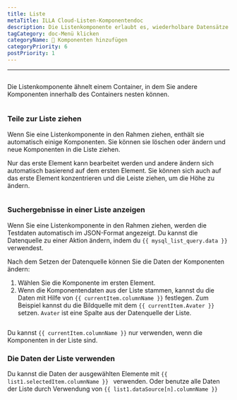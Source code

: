 ```yaml
---
title: Liste
metaTitle: ILLA Cloud-Listen-Komponentendoc
description: Die Listenkomponente erlaubt es, wiederholbare Datensätze zu erstellen, deren Aussehen und Gefühl von Ihnen definiert werden.
tagCategory: doc-Menü klicken
categoryName: 🧬 Komponenten hinzufügen
categoryPriority: 6
postPriority: 1
---
```


* * *

## <Heading hidden>Liste</Heading>

Die Listenkomponente ähnelt einem Container, in dem Sie andere Komponenten innerhalb des Containers nesten können.

<img
  src='https://cdn.illacloud.com/official-website/img/docs/assemble/list.png'
  alt=""
/>

### Teile zur Liste ziehen

Wenn Sie eine Listenkomponente in den Rahmen ziehen, enthält sie automatisch einige Komponenten. Sie können sie löschen oder ändern und neue Komponenten in die Liste ziehen. 

Nur das erste Element kann bearbeitet werden und andere ändern sich automatisch basierend auf dem ersten Element. Sie können sich auch auf das erste Element konzentrieren und die Leiste ziehen, um die Höhe zu ändern.

<img
  src='https://cdn.illacloud.com/official-website/img/docs/assemble/list1.png'
  alt=""
/>

### Suchergebnisse in einer Liste anzeigen

Wenn Sie eine Listenkomponente in den Rahmen ziehen, werden die Testdaten automatisch im JSON-Format angezeigt. Du kannst die Datenquelle zu einer Aktion ändern, indem du `{{ mysql_list_query.data }} ` verwendest. 

Nach dem Setzen der Datenquelle können Sie die Daten der Komponenten ändern:

1.  Wählen Sie die Komponente im ersten Element. 
2.  Wenn die Komponentendaten aus der Liste stammen, kannst du die Daten mit Hilfe von `{{ currentItem.columnName }}` festlegen. Zum Beispiel kannst du die Bildquelle mit dem `{{ currentItem.Avater }} `setzen. `Avater` ist eine Spalte aus der Datenquelle der Liste.

<img
  src='https://cdn.illacloud.com/official-website/img/docs/assemble/list2.png'
  alt=""
/>

Du kannst `{{ currentItem.columnName }}` nur verwenden, wenn die Komponenten in der Liste sind. 

### Die Daten der Liste verwenden

Du kannst die Daten der ausgewählten Elemente mit `{{ list1.selectedItem.columnName }} ` verwenden. Oder benutze alle Daten der Liste durch Verwendung von `{{ list1.dataSource[n].columnName }}`

<img
  src='https://cdn.illacloud.com/official-website/img/docs/assemble/list3.png'
  alt=""
/>
